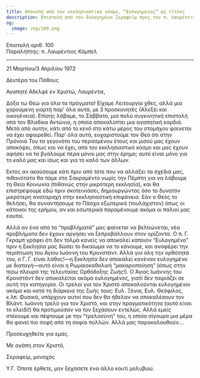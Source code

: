 ```yaml
---
title: Αποκοπή από τον εκκλησιαστικό κόσμο, “Ευλογημένος” ως τίτλος
description: Επιστολή από τον Ευλογημένο Σεραφείμ προς τον π. Λαυρέντιο Κάμπελ.
og:
  image: /og/100.png
---
```


<div style={{textAlign:'right', fontFamily:'monospace'}}>Επιστολή αριθ. 100</div>
<div style={{textAlign:'left', fontFamily:'monospace'}}>Παραλήπτης: π. Λαυρέντιος Κάμπελ</div>

---

21 Μαρτίου/3 Απριλίου 1972

Δευτέρα του Πάθους

Αγαπητέ Αδελφέ εν Χριστώ, Λαυρέντιε,

Δόξα τω Θεώ για όλα τα πράγματα! Είχαμε Λειτουργία χθες, αλλά μια χαρούμενη γιορτή παρ' όλα αυτά, με 3 προσκυνητές (Αλεξέι και οικογένεια). Επίσης λάβαμε, το Σάββατο, μια πολύ συγκινητική επιστολή από τον Βλαδίκα Αντώνιο, η οποία αποκαλύπτει μια αγαπητική καρδιά. Μετά από αυτήν, κάτι από το κενό στο κάτω μέρος του στομάχου φαίνεται να έχει αφαιρεθεί. Παρ' όλα αυτά, ευχαριστούμε τον Θεό ότι στην Πρόνοιά Του τα γεγονότα του περασμένου έτους και μισού μας έχουν αποκόψει, όπως και να έχει, από τον εκκλησιαστικό κόσμο και μας έχουν αφήσει να τα βγάλουμε πέρα μόνοι μας στην έρημο; αυτό είναι μόνο για το καλό μας και ίσως και για το καλό των άλλων.

Εκτός αν ακούσουμε κάτι πριν από τότε που να αλλάξει τα σχέδιά μας, πιθανότατα θα πάμε στο Σακραμέντο νωρίς την Πέμπτη για να λάβουμε τη Θεία Κοινωνία (πιθανώς στην μικρότερη εκκλησία), και θα επιστρέψουμε εδώ πριν σκοτεινιάσει, δημιουργώντας όσο το δυνατόν μικρότερη αναταραχή στην εκκλησιαστική επιφάνεια. Εάν ο Θεός το θελήσει, θα συναντήσουμε το Πάσχα εξωτερικά (τουλάχιστον) όπως οι κάτοικοι της ερήμου, αν και εσωτερικά παραμένουμε ακόμα οι παλιοί μας εαυτοί.

Αλλά αν ένα από τα “προβλήματά” μας φαίνεται να βελτιώνεται, νέα προβλήματα δεν έχουν αργήσει να ξεπροβάλλουν στον ορίζοντα. Ο π. Γ. Γκραμπ γράφει ότι δεν τολμά κανείς να αποκαλεί κάποιον “Ευλογημένο” πριν η Εκκλησία μας δώσει το δικαίωμα να το κάνουμε, και αναφέρει την περίπτωση του Αγίου Ιωάννη του Κρονστάντ. Αλλά για όλη την ορθότητά του, ο Γ. Γ. είναι λάθος!—η Εκκλησία δεν αποκαλεί κανέναν ευλογημένο με διαταγή—αυτό είναι η Ρωμαιοκαθολική “μακαριοποίηση” (όπως στην πίσω πλευρά της τελευταίας Ορθόδοξης Ζωής!). Ο Άγιος Ιωάννης του Κρονστάντ δεν αποκαλείται ακόμα ευλογημένος, γιατί δεν ταιριάζει σε αυτή την κατηγορία. Οι τρελοί για τον Χριστό αποκαλούνται ευλογημένοι ακόμα και κατά τη διάρκεια της ζωής τους: Ευλ. Ξένια, Ευλ. Θεόφιλος, κ.λπ. Φυσικά, υπάρχουν αυτοί που δεν θα ήθελαν να αποκαλέσουν τον Βλάντ. Ιωάννη τρελό για τον Χριστό, και στην πραγματικότητα (αυτό είναι το κλειδί!) θα προτιμούσαν να τον ξεχάσουν εντελώς. Αλλά εμείς στέκουμε και πέφτουμε με την “τρελοσύνη” του, η οποία σίγουρα μια μέρα θα φανεί πιο σοφή από τη σοφία πολλών. Αλλά μας παρακολουθούν….

Προσευχηθείτε για εμάς.

Με αγάπη στον Χριστό,

Σεραφείμ, μοναχός

Υ.Γ. Όποτε έρθετε, μην ξεχάσετε ένα άλλο κουτί μολυβιού.
